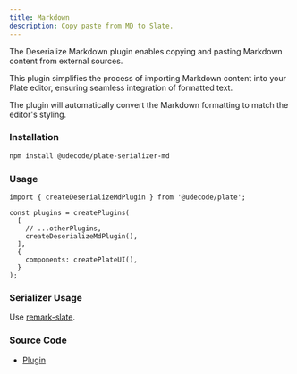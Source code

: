 ```yaml
---
title: Markdown
description: Copy paste from MD to Slate.
---
```


The Deserialize Markdown plugin enables copying and pasting Markdown content from external sources.

This plugin simplifies the process of importing Markdown content into your Plate editor, ensuring seamless integration of formatted text.

The plugin will automatically convert the Markdown formatting to match the editor's styling.

### Installation

```bash
npm install @udecode/plate-serializer-md
```

### Usage

```tsx
import { createDeserializeMdPlugin } from '@udecode/plate';

const plugins = createPlugins(
  [
    // ...otherPlugins,
    createDeserializeMdPlugin(),
  ],
  {
    components: createPlateUI(),
  }
);
```

### Serializer Usage

Use [remark-slate](https://github.com/hanford/remark-slate).

### Source Code

- [Plugin](https://github.com/udecode/plate/blob/main/packages/serializers/md/src/deserializer/createDeserializeMdPlugin.ts)